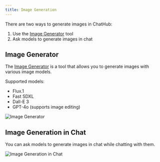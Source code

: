 ```yaml
---
title: Image Generation
---
```


There are two ways to generate images in ChatHub:

1. Use the [Image Generator](https://app.chathub.gg/image-generator) tool
2. Ask models to generate images in chat

## Image Generator

The [Image Generator](https://app.chathub.gg/image-generator) is a tool that allows you to generate images with various image models.

Supported models:

- Flux.1
- Fast SDXL
- Dall-E 3
- GPT-4o (supports image editing)


![Image Generator](/images/image-generation/generator.png)


## Image Generation in Chat

You can ask models to generate images in chat while chatting with them.

![Image Generation in Chat](/images/image-generation/chat.jpeg)
